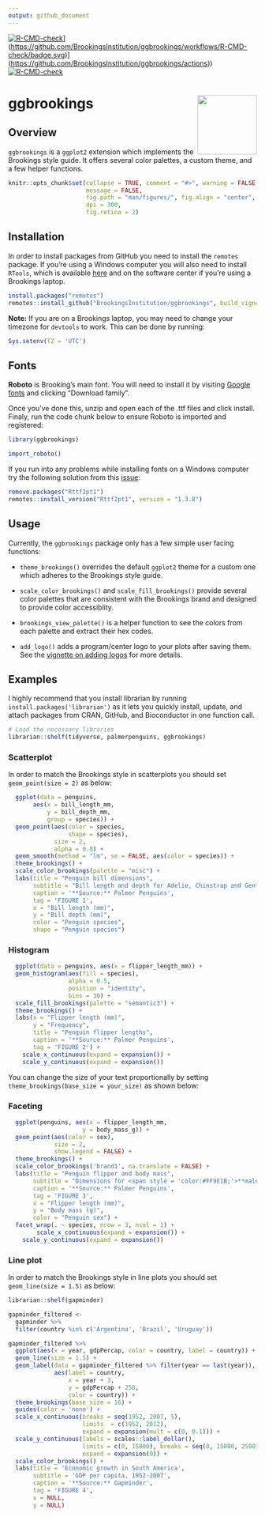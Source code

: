 ```yaml
---
output: github_document
---
```


<!-- README.md is generated from README.Rmd. Please edit that file -->

<!-- badges: start -->

[![R-CMD-check](%5Bhttps://github.com/BrookingsInstitution/ggbrookings/workflows/R-CMD-check/badge.svg)](https://github.com/BrookingsInstitution/ggbrookings/actions)](<https://github.com/BrookingsInstitution/ggbrookings/workflows/R-CMD-check/badge.svg>)](<https://github.com/BrookingsInstitution/ggbrookings/actions>))
[![R-CMD-check](https://github.com/BrookingsInstitution/ggbrookings/workflows/R-CMD-check/badge.svg)](https://github.com/BrookingsInstitution/ggbrookings/actions)

<!-- badges: end -->

# ggbrookings <img src="man/figures/logo.png" align="right" width="120"/>

## Overview

`ggbrookings` is a `ggplot2` extension which implements the Brookings style guide.
It offers several color palettes, a custom theme, and a few helper functions.

```r
knitr::opts_chunk$set(collapse = TRUE, comment = "#>", warning = FALSE,
                      message = FALSE, 
                      fig.path = "man/figures/", fig.align = "center",
                      dpi = 300,
                      fig.retina = 2)
```

## Installation

In order to install packages from GitHub you need to install the `remotes` package.
If you're using a Windows computer you will also need to install `RTools`, which is available [here](https://cran.r-project.org/bin/windows/Rtools/) and on the software center if you're using a Brookings laptop.

```r
install.packages("remotes")
remotes::install_github("BrookingsInstitution/ggbrookings", build_vignettes = TRUE)
```

**Note:** If you are on a Brookings laptop, you may need to change your timezone for `devtools` to work.
This can be done by running:

```r
Sys.setenv(TZ = 'UTC')
```

## Fonts

**Roboto** is Brooking's main font.
You will need to install it by visiting [Google fonts](https://fonts.google.com/specimen/Roboto?query=Roboto) and clicking "Download family".

Once you've done this, unzip and open each of the .ttf files and click install.
Finaly, run the code chunk below to ensure Roboto is imported and registered:

```r
library(ggbrookings)
```

```r
import_roboto()
```

If you run into any problems while installing fonts on a Windows computer try the following solution from this [issue](https://github.com/wch/extrafont/issues/88):

```r
remove.packages("Rttf2pt1")
remotes::install_version("Rttf2pt1", version = "1.3.8") 
```

## Usage

Currently, the `ggbrookings` package only has a few simple user facing functions:

-   `theme_brookings()` overrides the default `ggplot2` theme for a custom one which adheres to the Brookings style guide.

-   `scale_color_brookings()` and `scale_fill_brookings()` provide several color palettes that are consistent with the Brookings brand and designed to provide color accessiblity.

-   `brookings_view_palette()` is a helper function to see the colors from each palette and extract their hex codes.

-   `add_logo()` adds a program/center logo to your plots after saving them.
    See the [vignette on adding logos](https://brookingsinstitution.github.io/ggbrookings/articles/logos.html) for more details.

## Examples

I highly recommend that you install librarian by running `install.packages('librarian')` as it lets you quickly install, update, and attach packages from CRAN, GitHub, and Bioconductor in one function call.

```r
# Load the necessary libraries
librarian::shelf(tidyverse, palmerpenguins, ggbrookings)
```

### Scatterplot

In order to match the Brookings style in scatterplots you should set `geom_point(size = 2)` as below:

```r
  ggplot(data = penguins,
       aes(x = bill_length_mm,
           y = bill_depth_mm,
           group = species)) +
  geom_point(aes(color = species,
                 shape = species),
             size = 2,
             alpha = 0.8) +
  geom_smooth(method = "lm", se = FALSE, aes(color = species)) +
  theme_brookings() +
  scale_color_brookings(palette = "misc") +
  labs(title = "Penguin bill dimensions",
       subtitle = "Bill length and depth for Adelie, Chinstrap and Gentoo Penguins at Palmer Station LTER",
       caption = '**Source:** Palmer Penguins',
       tag = 'FIGURE 1',
       x = "Bill length (mm)",
       y = "Bill depth (mm)",
       color = "Penguin species",
       shape = "Penguin species") 
```

### Histogram

```r
  ggplot(data = penguins, aes(x = flipper_length_mm)) +
  geom_histogram(aes(fill = species),
                 alpha = 0.5,
                 position = "identity",
                 bins = 30) +
  scale_fill_brookings(palette = "semantic3") +
  theme_brookings() +
  labs(x = "Flipper length (mm)",
       y = "Frequency",
       title = "Penguin flipper lengths",
       caption = '**Source:** Palmer Penguins',
       tag = 'FIGURE 2') +
    scale_x_continuous(expand = expansion()) +
    scale_y_continuous(expand = expansion())

```

You can change the size of your text proportionally by setting `theme_brookings(base_size = your_size)` as shown below:

### Faceting

```r
  ggplot(penguins, aes(x = flipper_length_mm,
                     y = body_mass_g)) +
  geom_point(aes(color = sex),
             size = 2,
             show.legend = FALSE) +
  theme_brookings() +
  scale_color_brookings('brand1', na.translate = FALSE) +
  labs(title = "Penguin flipper and body mass",
       subtitle = "Dimensions for <span style = 'color:#FF9E1B;'>**male**</span> and <span style = 'color:#003A79;'>**female**</span> Adelie, Chinstrap and Gentoo Penguins at Palmer Station LTER",
       caption = '**Source:** Palmer Penguins',
       tag = 'FIGURE 3',
       x = "Flipper length (mm)",
       y = "Body mass (g)",
       color = "Penguin sex") +
  facet_wrap(. ~ species, nrow = 3, ncol = 1) +
        scale_x_continuous(expand = expansion()) +
    scale_y_continuous(expand = expansion())
```

### Line plot

In order to match the Brookings style in line plots you should set `geom_line(size = 1.5)` as below:

```r
librarian::shelf(gapminder)

gapminder_filtered <-
  gapminder %>% 
  filter(country %in% c('Argentina', 'Brazil', 'Uruguay'))  

gapminder_filtered %>% 
  ggplot(aes(x = year, gdpPercap, color = country, label = country)) +
  geom_line(size = 1.5) +
  geom_label(data = gapminder_filtered %>% filter(year == last(year)), 
             aes(label = country, 
                 x = year + 3, 
                 y = gdpPercap + 250, 
                 color = country)) +
  theme_brookings(base_size = 16) +
  guides(color = 'none') +
  scale_x_continuous(breaks = seq(1952, 2007, 5),
                     limits  = c(1952, 2012),
                     expand = expansion(mult = c(0, 0.1))) +
  scale_y_continuous(labels = scales::label_dollar(), 
                     limits = c(0, 15000), breaks = seq(0, 15000, 2500),
                     expand = expansion(0)) +
  scale_color_brookings() +
  labs(title = 'Economic growth in South America',
       subtitle = 'GDP per capita, 1952-2007',
       caption = '**Source:** Gapminder',
       tag = 'FIGURE 4',
       x = NULL, 
       y = NULL) 
  
```
